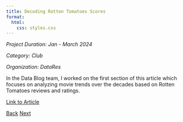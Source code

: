```yaml
---
title: Decoding Rotten Tomatoes Scores
format:
  html:
    css: styles.css
---
```


*Project Duration: Jan - March 2024*

*Category: Club*

*Organization: DataRes*

In the Data Blog team, I worked on the first section of this article which focuses on analyzing movie trends over the decades based on Rotten Tomatoes reviews and ratings.

[Link to Article](https://ucladatares.medium.com/decoding-rotten-tomatoes-scores-f4c58b0886c3){.external target="_blank"}

<div class="button-container">
  <a href="04-project.qmd" class="custom-button">Back</a>
  <a href="06-project.qmd" class="custom-button">Next</a>
</div>
